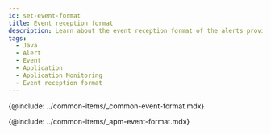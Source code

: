 ```yaml
---
id: set-event-format
title: Event reception format
description: Learn about the event reception format of the alerts provided by Application Monitoring.
tags:
  - Java
  - Alert
  - Event
  - Application
  - Application Monitoring
  - Event reception format
---
```


{@include: ../common-items/_common-event-format.mdx}

{@include: ../common-items/_apm-event-format.mdx}
